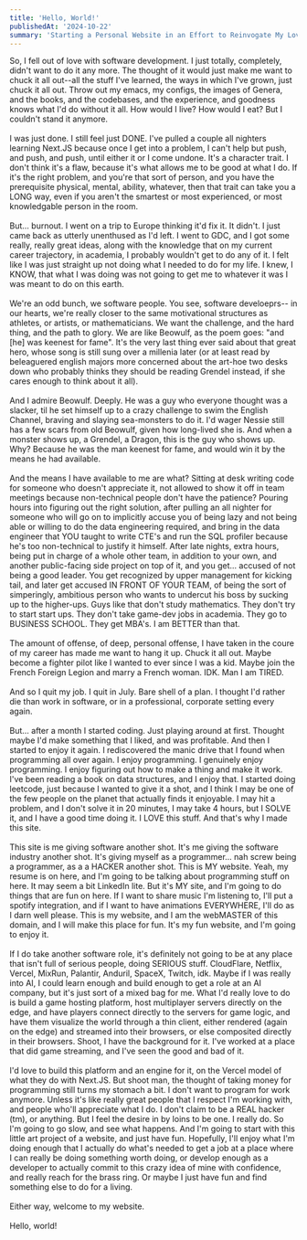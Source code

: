 ```yaml
---
title: 'Hello, World!'
publishedAt: '2024-10-22'
summary: 'Starting a Personal Website in an Effort to Reinvogate My Love of Building Software.'
---
```


So, I fell out of love with software development. I just totally,
completely, didn't want to do it any more. The thought of it would just make me
want to chuck it all out--all the stuff I've learned, the ways in
which I've grown, just chuck it all out. Throw out my emacs, my configs,
the images of Genera, and the books, and the codebases, and the experience,
and goodness knows what I'd do without it all. How would I live? How would
I eat? But I couldn't stand it anymore.
\
\
I was just done. I still feel just DONE. I've pulled a couple all nighters
learning Next.JS because once I get into a problem, I can't help but push,
and push, and push, until either it or I come undone. It's a character
trait. I don't think it's a flaw, because it's what allows me to be good
at what I do. If it's the right problem, and you're that sort of person,
and you have the prerequisite physical, mental, ability, whatever, then
that trait can take you a LONG way, even if you aren't the smartest or
most experienced, or most knowledgable person in the room.
\
\
But... burnout. I went on a trip to Europe thinking it'd fix it. It didn't.
I just came back as utterly unenthused as I'd left. I went to GDC, and
I got some really, really great ideas, along with the knowledge that on
my current career trajectory, in academia, I probably wouldn't get to do
any of it. I felt like I was just straight up not doing what I needed to
do for my life. I knew, I KNOW, that what I was doing was not going to
get me to whatever it was I was meant to do on this earth.
\
\
We're an odd bunch, we software people. You see, software develoeprs--
in our hearts, we're really closer to the same motivational structures
as athletes, or artists, or mathematicians. We want the challenge, and
the hard thing, and the path to glory. We are like Beowulf, as the poem
goes: "and [he] was keenest for fame". It's the very last thing ever
said about that great hero, whose song is still sung over a millenia later
(or at least read by beleaguered english majors more concerned about the
art-hoe two desks down who probably thinks they should be reading Grendel
instead, if she cares enough to think about it all).
\
\
And I admire Beowulf. Deeply. He was a guy who everyone thought was a
slacker, til he set himself up to a crazy challenge to swim the English
Channel, braving and slaying sea-monsters to do it. I'd wager Nessie still
has a few scars from old Beowulf, given how long-lived she is. And when a
monster shows up, a Grendel, a Dragon, this is the guy who shows up. Why?
Because he was the man keenest for fame, and would win it by the means he
had available.
\
\
And the means I have available to me are what? Sitting at desk writing code
for someone who doesn't appreciate it, not allowed to show it off in team
meetings because non-technical people don't have the patience? Pouring hours
into figuring out the right solution, after pulling an all nighter for someone
who will go on to implicitly accuse you of being lazy and not being able or willing to
do the data engineering required, and bring in the data engineer that YOU taught to write
CTE's and run the SQL profiler because he's too non-technical to justify it
himself. After late nights, extra hours, being put in charge of a
whole other team, in addition to your own, and another public-facing side
project on top of it, and you get... accused of not being a good leader. You get recognized
by upper management for kicking tail, and later get accused IN FRONT OF YOUR
TEAM, of being the sort of simperingly, ambitious person who wants to undercut
his boss by sucking up to the higher-ups. Guys like that don't study
mathematics. They don't try to start start ups. They don't take game-dev
jobs in academia. They go to BUSINESS SCHOOL. They get MBA's. I am BETTER than
that.
\
\
The amount of offense, of deep, personal offense, I have taken in the coure of my
career has made me want to hang it up. Chuck it all out. Maybe become a
fighter pilot like I wanted to ever since I was a kid. Maybe join the French
Foreign Legion and marry a French woman. IDK. Man I am TIRED.
\
\
And so I quit my job. I quit in July. Bare shell of a plan. I thought I'd
rather die than work in software, or in a professional, corporate setting
every again.
\
\
But... after a month I started coding. Just playing around at first. Thought
maybe I'd make something that I liked, and was profitable. And then I
started to enjoy it again. I rediscovered the manic drive that I found when
programming all over again. I enjoy programming. I genuinely enjoy programming.
I enjoy figuring out how to make a thing and make it work. I've been reading
a book on data structures, and I enjoy that. I started doing leetcode, just because
I wanted to give it a shot, and I think I may be one of the few people on the
planet that actually finds it enjoyable. I may hit a problem, and I don't solve
it in 20 minutes, I may take 4 hours, but I SOLVE it, and I have a good time
doing it. I LOVE this stuff. And that's why I made this site.
\
\
This site is me giving software another shot. It's me giving the software
industry another shot. It's giving myself as a programmer... nah screw being
a programmer, as a a HACKER another shot. This is MY website. Yeah, my resume
is on here, and I'm going to be talking about programming stuff on here. It
may seem a bit LinkedIn lite. But it's MY site, and I'm going to do things
that are fun on here. If I want to share music I'm listening to, I'll put a
spotify integration, and if I want to have animations EVERYWHERE, I'll do as
I darn well please. This is my website, and I am the webMASTER of this domain,
and I will make this place for fun. It's my fun website, and I'm going to
enjoy it.
\
\
If I do take another software role, it's definitely not going to be at any
place that isn't full of serious people, doing SERIOUS stuff. CloudFlare, Netflix, Vercel, MixRun,
Palantir, Anduril, SpaceX, Twitch, idk. Maybe if I was really into AI,
I could learn enough and build enough to get a role at an AI company, but it's
just sort of a mixed bag for me. What I'd really love to do is build a game
hosting platform, host multiplayer servers directly on the edge, and have
players connect directly to the servers for game logic, and have them visualize
the world through a thin client, either rendered (again on the edge) and
streamed into their browsers, or else composited directly in their browsers.
Shoot, I have the background for it. I've worked at a place that did game
streaming, and I've seen the good and bad of it.
\
\
I'd love to build this platform and an engine for it, on the Vercel model of
what they do with Next.JS. But shoot man, the thought of taking money for
programming still turns my stomach a bit. I don't want to program for work
anymore. Unless it's like really great people that I respect I'm working with,
and people who'll appreciate what I do. I don't claim to be a REAL hacker (tm),
or anything. But I feel the desire in by loins to be one. I really do. So I'm
going to go slow, and see what happens. And I'm going to start with this little
art project of a website, and just have fun. Hopefully, I'll enjoy what I'm
doing enough that I actually do what's needed to get a job at a place where I
can really be doing something worth doing, or develop enough as a developer to
actually commit to this crazy idea of mine with confidence, and really reach for
the brass ring. Or maybe I just have fun and find something else to do for a
living.
\
\
Either way, welcome to my website.
\
\
Hello, world!
